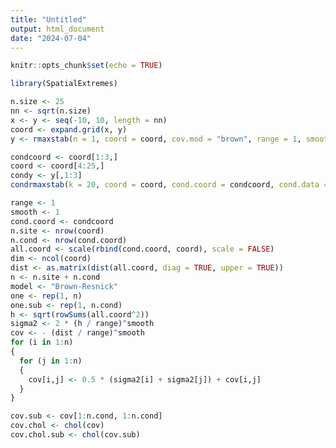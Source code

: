```yaml
---
title: "Untitled"
output: html_document
date: "2024-07-04"
---
```


```r
knitr::opts_chunk$set(echo = TRUE)
```

```r
library(SpatialExtremes)
```

```r
n.size <- 25
nn <- sqrt(n.size)
x <- y <- seq(-10, 10, length = nn)
coord <- expand.grid(x, y)
y <- rmaxstab(n = 1, coord = coord, cov.mod = "brown", range = 1, smooth = 1)
```


```r
condcoord <- coord[1:3,]
coord <- coord[4:25,]
condy <- y[,1:3]
condrmaxstab(k = 20, coord = coord, cond.coord = condcoord, cond.data = condy, cov.mod = "brown", range = 1, smooth = 1, do.sim = TRUE, burnin = 1000)
```
```r
range <- 1
smooth <- 1
cond.coord <- condcoord
n.site <- nrow(coord)
n.cond <- nrow(cond.coord)
all.coord <- scale(rbind(cond.coord, coord), scale = FALSE)
dim <- ncol(coord)
dist <- as.matrix(dist(all.coord, diag = TRUE, upper = TRUE))
n <- n.site + n.cond
model <- "Brown-Resnick"
one <- rep(1, n)
one.sub <- rep(1, n.cond)
h <- sqrt(rowSums(all.coord^2))
sigma2 <- 2 * (h / range)^smooth
cov <- - (dist / range)^smooth
for (i in 1:n)
{
  for (j in 1:n)
  {
    cov[i,j] <- 0.5 * (sigma2[i] + sigma2[j]) + cov[i,j]
  }
}

cov.sub <- cov[1:n.cond, 1:n.cond]
cov.chol <- chol(cov)
cov.chol.sub <- chol(cov.sub)
```

